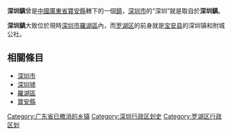 {{Otheruses|subject=原廣東省惠阳专区寶安縣下辖鎮|other=浙江省宁海县下辖镇|深甽镇|深-{zh:甽;zh-hans:甽;zh-hant:甽}-镇}}
'''深圳鎮'''曾是[[中國|中國]][[廣東省|廣東省]][[寶安縣|寶安縣]]轄下的一個[[鎮|鎮]]，[[深圳市|深圳市]]的“深圳”就是取自於'''深圳鎮'''。

'''深圳鎮'''大致位於現時[[深圳市|深圳市]][[羅湖區|羅湖區]]內，而[[罗湖区|罗湖区]]的前身就是[[宝安县|宝安县]]的深圳镇和附城公社。

==相關條目==
* [[深圳市|深圳市]]
* [[深圳墟|深圳墟]]
* [[羅湖區|羅湖區]]
* [[寶安縣|寶安縣]]

{{广东行政区划小作品}}
[[Category:广东省已撤消的乡镇|Category:广东省已撤消的乡镇]]
[[Category:深圳行政区划史|Category:深圳行政区划史]]
[[Category:罗湖区行政区划|Category:罗湖区行政区划]]